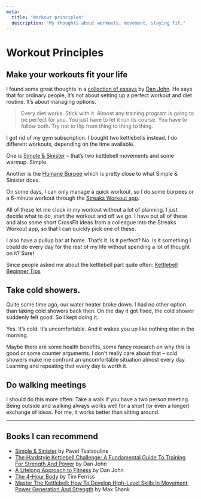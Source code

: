 ```yaml
---
meta:
  title: "Workout principles"
  description: "My thoughts about workouts, movement, staying fit."
---
```


# Workout Principles

## Make your workouts fit your life

I found some great thoughts in a [collection of essays](https://amzn.to/2xcqyEY) by [Dan John](http://danjohn.net/). He says that for ordinary people, it’s not about setting up a perfect workout and diet routine. It’s about managing options.

> Every diet works. Stick with it. Almost any training program is going to be perfect for you. You just have to let it run its course. You have to follow both. Try not to flip from thing to thing to thing.

I got rid of my gym subscription. I bought two kettlebells instead. I do different workouts, depending on the time available.

One is [Simple & Sinister](https://amzn.to/2NGHMoe) – that’s two kettlebell movements and some warmup. Simple.

Another is the [Humane Burpee](http://danjohn.net/2017/03/humane-burpee/) which is pretty close to what Simple & Sinister does.

On some days, I can only manage a quick workout, so I do some burpees or a 6-minute workout through the [Streaks Workout app](https://streaksworkout.com/).

All of these let me clock in my workout without a lot of planning. I just decide what to do, start the workout and off we go. I have put all of these and also some short CrossFit ideas from a colleague into the Streaks Workout app, so that I can quickly pick one of these.

I also have a pullup bar at home. That’s it. Is it perfect? No. Is it something I could do every day for the rest of my life without spending a lot of thought on it? Sure!

Since people asked me about the kettlebell part quite often: [Kettlebell Beginner Tips](/kettlebell-beginner-tips)

## Take cold showers.

Quite some time ago, our water heater broke down. I had no other option than taking cold showers back then. On the day it got fixed, the cold shower suddenly felt good. So I kept doing it.

Yes. It’s cold. It’s uncomfortable. And it wakes you up like nothing else in the morning.

Maybe there are some health benefits, some fancy research on why this is good or some counter arguments. I don’t really care about that – cold showers make me confront an uncomfortable situation almost every day. Learning and repeating that every day is worth it.

## Do walking meetings

I should do this more often: Take a walk if you have a two person meeting. Being outside and walking always works well for a short (or even a longer) exchange of ideas. For me, it works better than sitting around.

---

## Books I can recommend

- [Simple & Sinister](https://amzn.to/2NGHMoe) by Pavel Tsatsouline
- [The Hardstyle Kettlebell Challenge: A Fundamental Guide To Training For Strength And Power](https://amzn.to/2KTNBwb) by Dan John
- [A Lifelong Approach to Fitness](https://amzn.to/2ZgqcxS) by Dan John
- [The 4-Hour Body](https://amzn.to/2MBIuD8) by Tim Ferriss
- [Master The Kettlebell: How To Develop High-Level Skills In Movement, Power Generation And Strength](https://amzn.to/2ZaD0po) by Max Shank
